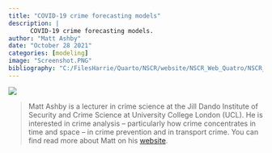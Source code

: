 ```yaml
---
title: "COVID-19 crime forecasting models"
description: |
      COVID-19 crime forecasting models.
author: "Matt Ashby"
date: "October 28 2021"
categories: [modeling]
image: "Screenshot.PNG"
bibliography: "C:/FilesHarrie/Quarto/NSCR/website/NSCR_Web_Quatro/NSCR_Blog_Quarto/references/references.bib"
---
```


![](Screenshot.PNG)

> Matt Ashby is a lecturer in crime science at the Jill Dando Institute of Security and Crime Science at University College London (UCL). He is interested in crime analysis -- particularly how crime concentrates in time and space -- in crime prevention and in transport crime. You can find read more about Matt on his [website](http://lesscrime.info/).
